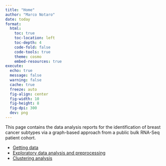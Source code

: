 ```yaml
---
title: "Home"
author: "Marco Notaro"
date: today
format:
  html:
    toc: true
    toc-location: left
    toc-depth: 4
    code-fold: false
    code-tools: true
    theme: cosmo
    embed-resources: true
execute:
  echo: true
  message: false
  warning: false
  cache: true
  freeze: auto
  fig-align: center
  fig-width: 10
  fig-height: 8
  fig-dpi: 300
  dev: png
---
```


This page contains the data analysis reports for the identification of breast cancer subtypes via a graph-based approach from a public bulk RNA-Seq patient cohort.

- [Getting data](r0_getdata.html)
- [Exploratory data analysis and preprocessing](r1_eda.html)
- [Clustering analysis](r2_clustering.html)


